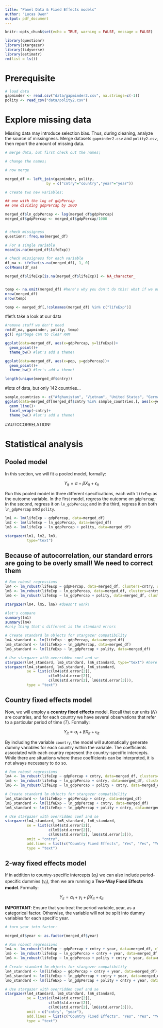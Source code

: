```yaml
---
title: "Panel Data & Fixed Effects models"
author: "Lucas Owen"
output: pdf_document
---
```


```r
knitr::opts_chunk$set(echo = TRUE, warning = FALSE, message = FALSE)

library(questionr)
library(stargazer)
library(tidyverse)
library(estimatr)
rm(list = ls())
```



# Prerequisite

```r

# load data
gapminder <- read.csv("data/gapminder2.csv", na.strings=c(-1))
polity <- read_csv("data/polity2.csv")
```


# Explore missing data

Missing data may introduce selection bias. Thus, during cleaning, analyze the source of missingness. Merge datasets `gapminder2.csv` and `polity2.csv`, then report the amount of missing data.


```r

# merge data, but first check out the names¡

# change the names¡

# now merge

merged_df <- left_join(gapminder, polity,
                   by = c("cntry"="country","year"="year"))

# create two new variables:

## one with the log of gdpPercap
## one dividing gdpPercap by 1000

merged_df$ln_gdpPercap <- log(merged_df$gdpPercap)
merged_df$gdpPercap <- merged_df$gdpPercap/1000


# check missigness
questionr::freq.na(merged_df)

# For a single variable
mean(is.na(merged_df$lifeExp))

# check missigness for each variable
df_na <- ifelse(is.na(merged_df), 1, 0)
colMeans(df_na)

merged_df$lifeExp[is.na(merged_df$lifeExp)] <- NA_character_


temp <- na.omit(merged_df) #here's why you don't do this! what if we only care about the relationship between polity & gdp?
nrow(merged_df)
nrow(temp)

temp <- merged_df[,!colnames(merged_df) %in% c("lifeExp")]

```

#let's take a look at our data

```r
#remove stuff we don't need
rm(df_na, gapminder, polity, temp)
gc() #garbage can to clear RAM

ggplot(data=merged_df, aes(x=gdpPercap, y=lifeExp))+
  geom_point()+
  theme_bw() #let's add a theme!

ggplot(data=merged_df, aes(x=pop, y=gdpPercap))+
  geom_point()+
  theme_bw() #let's add a theme!

length(unique(merged_df$cntry))
```

#lots of data, but only 142 countries...

```r

sample_countries <- c("Afghanistan", "Vietnam", "United States", "Germany", "Tanzania")
ggplot(data=merged_df[merged_df$cntry %in% sample_countries,], aes(x=year, y=ln_gdpPercap))+
  geom_line()+
  facet_wrap(~cntry)+
  theme_bw() #let's add a theme!
```

#AUTOCORRELATION!


# Statistical analysis


## Pooled model


In this section, we will fit a pooled model, formally:

$$
Y_{it} = \alpha + \beta X_{it} + \epsilon_{it} 
$$

Run this pooled model in three different specifications, each with `lifeExp` as the outcome variable. In the first model, regress the outcome on `gdpPercap`; in the second, regress it on `ln_gdpPercap`; and in the third, regress it on both `ln_gdpPercap` and `polity`.

```r
lm1 <- lm(lifeExp ~ gdpPercap, data=merged_df)
lm2 <- lm(lifeExp ~ ln_gdpPercap, data=merged_df)
lm3 <- lm(lifeExp ~ ln_gdpPercap + polity, data=merged_df)

```


```r
stargazer(lm1, lm2, lm3,
          type="text")
```



## Because of autocorrelation, our standard errors are going to be overly small! We need to correct them

```r

# Run robust regressions
lm4 <- lm_robust(lifeExp ~ gdpPercap, data=merged_df, clusters=cntry, se_type="stata")
lm5 <- lm_robust(lifeExp ~ ln_gdpPercap, data=merged_df, clusters=cntry, se_type="stata")
lm6 <- lm_robust(lifeExp ~ ln_gdpPercap + polity, data=merged_df, clusters=cntry, se_type="stata")

stargazer(lm4, lm5, lm6) #doesn't work!

#let's compare
summary(lm1)
summary(lm4)
#only thing that's different is the standard errors

# Create standard lm objects for stargazer compatibility
lm4_standard <- lm(lifeExp ~ gdpPercap, data=merged_df)
lm5_standard <- lm(lifeExp ~ ln_gdpPercap, data=merged_df)
lm6_standard <- lm(lifeExp ~ ln_gdpPercap + polity, data=merged_df)

# Use stargazer with overridden coef and se
stargazer(lm4_standard, lm5_standard, lm6_standard, type="text") #here's the starting point... we're just going to update the standard errors
stargazer(lm4_standard, lm5_standard, lm6_standard,
          se = list(c(lm4$std.error[2]), 
                    c(lm5$std.error[2]), 
                    c(lm6$std.error[2], lm6$std.error[3])),
          type = "text")


```

## Country fixed effects model

Now, we will employ a **country fixed effects** model. Recall that our units ($N$) are countries, and for each country we have several observations that refer to a particular period of time ($T$). Formally:

$$
Y_{it} = \alpha_i + \beta X_{it} + \epsilon_{it} 
$$


By including the variable `country`, the model will automatically generate dummy variables for each country within the variable. The coefficients associated with each country represent the country-specific intercepts. While there are situations where these coefficients can be interpreted, it is not always necessary to do so.

```r
# Run robust regressions
lm4 <- lm_robust(lifeExp ~ gdpPercap + cntry, data=merged_df, clusters=cntry, se_type="stata")
lm5 <- lm_robust(lifeExp ~ ln_gdpPercap + cntry, data=merged_df, clusters=cntry, se_type="stata")
lm6 <- lm_robust(lifeExp ~ ln_gdpPercap + polity + cntry, data=merged_df, clusters=cntry, se_type="stata")

# Create standard lm objects for stargazer compatibility
lm4_standard <- lm(lifeExp ~ gdpPercap + cntry, data=merged_df)
lm5_standard <- lm(lifeExp ~ ln_gdpPercap + cntry, data=merged_df)
lm6_standard <- lm(lifeExp ~ ln_gdpPercap + polity + cntry, data=merged_df)

# Use stargazer with overridden coef and se
stargazer(lm4_standard, lm5_standard, lm6_standard,
          se = list(c(lm4$std.error[2]), 
                    c(lm5$std.error[2]), 
                    c(lm6$std.error[2], lm6$std.error[3])),
          omit = "cntry",
          add.lines = list(c("Country Fixed Effects", "Yes", "Yes", "Yes")), 
          type = "text")
```


## 2-way fixed effects model

If in addition to country-specific intercepts ($\alpha_i$) we can also include period-specific dummies ($\gamma_{t}$), then we are running a **Two-Way Fixed Effects model**. Formally:


$$
Y_{it} = \alpha_{i}  +\gamma_{t} + \beta X_{it} + \epsilon_{it} 
$$


**IMPORTANT**: Ensure that you treat the period variable, year, as a categorical factor. Otherwise, the variable will not be split into dummy variables for each specific year.


```r
# turn year into factor:

merged_df$year <- as.factor(merged_df$year)

# Run robust regressions
lm4 <- lm_robust(lifeExp ~ gdpPercap + cntry + year, data=merged_df, clusters=cntry, se_type="stata")
lm5 <- lm_robust(lifeExp ~ ln_gdpPercap + cntry + year, data=merged_df, clusters=cntry, se_type="stata")
lm6 <- lm_robust(lifeExp ~ ln_gdpPercap + polity + cntry + year, data=merged_df, clusters=cntry, se_type="stata")

# Create standard lm objects for stargazer compatibility
lm4_standard <- lm(lifeExp ~ gdpPercap + cntry + year, data=merged_df)
lm5_standard <- lm(lifeExp ~ ln_gdpPercap + cntry + year, data=merged_df)
lm6_standard <- lm(lifeExp ~ ln_gdpPercap + polity + cntry + year, data=merged_df)

# Use stargazer with overridden coef and se
stargazer(lm4_standard, lm5_standard, lm6_standard,
          se = list(c(lm4$std.error[2]), 
                    c(lm5$std.error[2]), 
                    c(lm6$std.error[2], lm6$std.error[3])),
          omit = c("cntry", "year"),
          add.lines = list(c("Country Fixed Effects", "Yes", "Yes", "Yes"), c("Year Fixed Effects", "Yes", "Yes", "Yes")), 
          type = "text")
```

